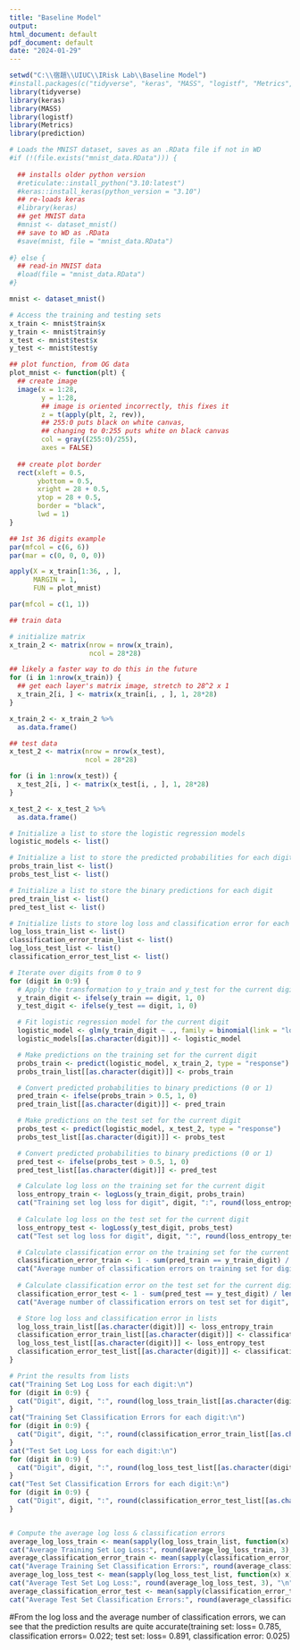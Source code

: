 ```yaml
---
title: "Baseline Model"
output:
html_document: default
pdf_document: default
date: "2024-01-29"
---
```


```r

setwd("C:\\宿題\\UIUC\\IRisk Lab\\Baseline Model")
#install.packages(c("tidyverse", "keras", "MASS", "logistf", "Metrics", "prediction"))
library(tidyverse)
library(keras)
library(MASS)
library(logistf)
library(Metrics)
library(prediction)

# Loads the MNIST dataset, saves as an .RData file if not in WD
#if (!(file.exists("mnist_data.RData"))) {
  
  ## installs older python version
  #reticulate::install_python("3.10:latest")
  #keras::install_keras(python_version = "3.10")
  ## re-loads keras
  #library(keras)
  ## get MNIST data
  #mnist <- dataset_mnist()
  ## save to WD as .RData
  #save(mnist, file = "mnist_data.RData")
  
#} else {
  ## read-in MNIST data
  #load(file = "mnist_data.RData")
#}

mnist <- dataset_mnist()

# Access the training and testing sets
x_train <- mnist$train$x
y_train <- mnist$train$y
x_test <- mnist$test$x
y_test <- mnist$test$y
```

```r

## plot function, from OG data
plot_mnist <- function(plt) {
  ## create image
  image(x = 1:28,
        y = 1:28,
        ## image is oriented incorrectly, this fixes it
        z = t(apply(plt, 2, rev)),
        ## 255:0 puts black on white canvas,
        ## changing to 0:255 puts white on black canvas
        col = gray((255:0)/255),
        axes = FALSE)
  
  ## create plot border
  rect(xleft = 0.5,
       ybottom = 0.5,
       xright = 28 + 0.5,
       ytop = 28 + 0.5,
       border = "black",
       lwd = 1)
}

## 1st 36 digits example
par(mfcol = c(6, 6))
par(mar = c(0, 0, 0, 0))

apply(X = x_train[1:36, , ],
      MARGIN = 1,
      FUN = plot_mnist)

par(mfcol = c(1, 1))
```

```r

## train data

# initialize matrix
x_train_2 <- matrix(nrow = nrow(x_train),
                    ncol = 28*28)

## likely a faster way to do this in the future
for (i in 1:nrow(x_train)) {
  ## get each layer's matrix image, stretch to 28^2 x 1
  x_train_2[i, ] <- matrix(x_train[i, , ], 1, 28*28)
}

x_train_2 <- x_train_2 %>%
  as.data.frame()

## test data
x_test_2 <- matrix(nrow = nrow(x_test),
                   ncol = 28*28)

for (i in 1:nrow(x_test)) {
  x_test_2[i, ] <- matrix(x_test[i, , ], 1, 28*28)
}

x_test_2 <- x_test_2 %>%
  as.data.frame()
```

```r
# Initialize a list to store the logistic regression models
logistic_models <- list()

# Initialize a list to store the predicted probabilities for each digit
probs_train_list <- list()
probs_test_list <- list()

# Initialize a list to store the binary predictions for each digit
pred_train_list <- list()
pred_test_list <- list()

# Initialize lists to store log loss and classification error for each digit
log_loss_train_list <- list()
classification_error_train_list <- list()
log_loss_test_list <- list()
classification_error_test_list <- list()

# Iterate over digits from 0 to 9
for (digit in 0:9) {
  # Apply the transformation to y_train and y_test for the current digit
  y_train_digit <- ifelse(y_train == digit, 1, 0)
  y_test_digit <- ifelse(y_test == digit, 1, 0)

  # Fit logistic regression model for the current digit
  logistic_model <- glm(y_train_digit ~ ., family = binomial(link = "logit"), data = x_train_2)
  logistic_models[[as.character(digit)]] <- logistic_model

  # Make predictions on the training set for the current digit
  probs_train <- predict(logistic_model, x_train_2, type = "response")
  probs_train_list[[as.character(digit)]] <- probs_train

  # Convert predicted probabilities to binary predictions (0 or 1)
  pred_train <- ifelse(probs_train > 0.5, 1, 0)
  pred_train_list[[as.character(digit)]] <- pred_train

  # Make predictions on the test set for the current digit
  probs_test <- predict(logistic_model, x_test_2, type = "response")
  probs_test_list[[as.character(digit)]] <- probs_test

  # Convert predicted probabilities to binary predictions (0 or 1)
  pred_test <- ifelse(probs_test > 0.5, 1, 0)
  pred_test_list[[as.character(digit)]] <- pred_test

  # Calculate log loss on the training set for the current digit
  loss_entropy_train <- logLoss(y_train_digit, probs_train)
  cat("Training set log loss for digit", digit, ":", round(loss_entropy_train, 3), "\n")
  
  # Calculate log loss on the test set for the current digit
  loss_entropy_test <- logLoss(y_test_digit, probs_test)
  cat("Test set log loss for digit", digit, ":", round(loss_entropy_test, 3), "\n")

  # Calculate classification error on the training set for the current digit
  classification_error_train <- 1 - sum(pred_train == y_train_digit) / length(y_train_digit)
  cat("Average number of classification errors on training set for digit", digit, ":", round(classification_error_train, 3), "\n")
  
  # Calculate classification error on the test set for the current digit
  classification_error_test <- 1 - sum(pred_test == y_test_digit) / length(y_test_digit)
  cat("Average number of classification errors on test set for digit", digit, ":", round(classification_error_test, 3), "\n")

  # Store log loss and classification error in lists
  log_loss_train_list[[as.character(digit)]] <- loss_entropy_train
  classification_error_train_list[[as.character(digit)]] <- classification_error_train
  log_loss_test_list[[as.character(digit)]] <- loss_entropy_test
  classification_error_test_list[[as.character(digit)]] <- classification_error_test
}
```

```r

# Print the results from lists
cat("Training Set Log Loss for each digit:\n")
for (digit in 0:9) {
  cat("Digit", digit, ":", round(log_loss_train_list[[as.character(digit)]], 3), "\n")
}
cat("Training Set Classification Errors for each digit:\n")
for (digit in 0:9) {
  cat("Digit", digit, ":", round(classification_error_train_list[[as.character(digit)]], 3), "\n")
}
cat("Test Set Log Loss for each digit:\n")
for (digit in 0:9) {
  cat("Digit", digit, ":", round(log_loss_test_list[[as.character(digit)]], 3), "\n")
}
cat("Test Set Classification Errors for each digit:\n")
for (digit in 0:9) {
  cat("Digit", digit, ":", round(classification_error_test_list[[as.character(digit)]], 3), "\n")
}


# Compute the average log loss & classification errors
average_log_loss_train <- mean(sapply(log_loss_train_list, function(x) x))
cat("Average Training Set Log Loss:", round(average_log_loss_train, 3), "\n")
average_classification_error_train <- mean(sapply(classification_error_train_list, function(x) x))
cat("Average Training Set Classification Errors:", round(average_classification_error_train, 3), "\n")
average_log_loss_test <- mean(sapply(log_loss_test_list, function(x) x))
cat("Average Test Set Log Loss:", round(average_log_loss_test, 3), "\n")
average_classification_error_test <- mean(sapply(classification_error_test_list, function(x) x))
cat("Average Test Set Classification Errors:", round(average_classification_error_test, 3), "\n")
```

#From the log loss and the average number of classification errors, we can see that the prediction results are quite accurate(training set: loss= 0.785, classification errors= 0.022; test set: loss= 0.891, classification error: 0.025)
